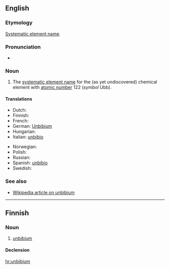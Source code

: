 ==English==
{{elements|Ubb|unbiunium|Ubu|unbitrium|Ubt}}

===Etymology===
[[w:Systematic element name|Systematic element name]].

===Pronunciation===
*{{IPA|/ˌʌnˈbɪbiəm/}}

===Noun===
{{en-noun|-}}

# {{element}} The [[systematic element name]] for the (as yet undiscovered) chemical element with [[atomic number]] 122 (''symbol'' Ubb).

====Translations====
{{trans-top|element}}
* Dutch: {{t-|nl|unbibium|n}}
* Finnish: {{t-|fi|unbibium}}
* French: {{t-|fr|unbibium|m}}
* German: [[Unbibium]] {{n}}
* Hungarian: {{t-|hu|unbibium}}
* Italian: [[unbibio]] {{m}}
{{trans-mid}}
* Norwegian: {{t-|no|unbibium}}
* Polish: {{t-|pl|unbibium|m}}
* Russian: {{t-|ru|унбибий|m|tr=unbíbij}}
* Spanish: [[unbibio]] {{m}}
* Swedish: {{t-|sv|unbibium}}
{{trans-bottom}}

===See also===
*[[w:Unbibium|Wikipedia article on unbibium]]

----

==Finnish==
{{wikipedia|lang=fi}}

===Noun===
{{infl|fi|noun}}

# {{element|lang=fi}} [[#English|unbibium]]

====Declension====
{{fi-decl-tuoli|unbibium|nopl=1}}

[[hr:unbibium]]